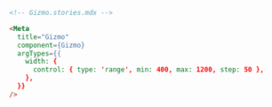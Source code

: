 ```md
<!-- Gizmo.stories.mdx -->

<Meta
  title="Gizmo"
  component={Gizmo}
  argTypes={{
    width: {
      control: { type: 'range', min: 400, max: 1200, step: 50 },
    },
  }}
/>
```
